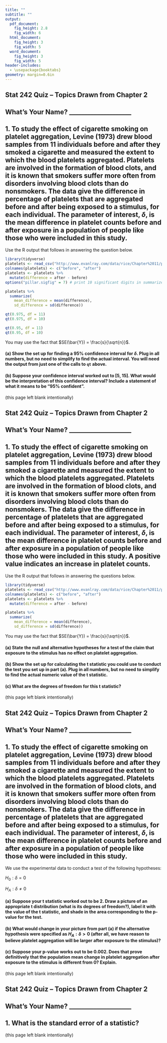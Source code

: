 ```yaml
---
title: ""
subtitle: ""
output:
  pdf_document:
    fig_height: 2.8
    fig_width: 6
  html_document:
    fig_height: 3
    fig_width: 5
  word_document:
    fig_height: 3
    fig_width: 5
header-includes:
  - \usepackage{booktabs}
geometry: margin=0.6in
---
```


## Stat 242 Quiz -- Topics Drawn from Chapter 2

## What's Your Name? ____________________

## 1. To study the effect of cigarette smoking on platelet aggregation, Levine (1973) drew blood samples from 11 individuals before and after they smoked a cigarette and measured the extent to which the blood platelets aggregated. Platelets are involved in the formation of blood clots, and it is known that smokers suffer more often from disorders involving blood clots than do nonsmokers. The data give the difference in percentage of platelets that are aggregated before and after being exposed to a stimulus, for each individual.  The parameter of interest, $\delta$, is the mean difference in platelet counts before and after exposure in a population of people like those who were included in this study.

Use the R output that follows in answering the question below.

```r
library(tidyverse)
platelets <- read_csv("http://www.evanlray.com/data/rice/Chapter%2011/platelet.txt")
colnames(platelets) <- c("before", "after")
platelets <- platelets %>%
  mutate(difference = after - before)
options("pillar.sigfig" = 7) # print 10 significant digits in summarize output
```

```r
platelets %>%
  summarize(
    mean_difference = mean(difference),
    sd_difference = sd(difference))
```

```r
qt(0.975, df = 11)
qt(0.975, df = 10)

qt(0.95, df = 11)
qt(0.95, df = 10)
```

You may use the fact that $SE(\bar{Y}) = \frac{s}{\sqrt{n}}$.

#### (a) Show the set up for finding a 95% confidence interval for $\delta$.  Plug in all numbers, but no need to simplify to find the actual interval.  You will need the output from just one of the calls to `qt` above.

\vspace{2cm}

#### (b) Suppose your confidence interval worked out to [5, 15].  What would be the interpretation of this confidence interval?  Include a statement of what it means to be "95% confident".



\newpage

(this page left blank intentionally)

\newpage

## Stat 242 Quiz -- Topics Drawn from Chapter 2

## What's Your Name? ____________________

## 1. To study the effect of cigarette smoking on platelet aggregation, Levine (1973) drew blood samples from 11 individuals before and after they smoked a cigarette and measured the extent to which the blood platelets aggregated. Platelets are involved in the formation of blood clots, and it is known that smokers suffer more often from disorders involving blood clots than do nonsmokers. The data give the difference in percentage of platelets that are aggregated before and after being exposed to a stimulus, for each individual.  The parameter of interest, $\delta$, is the mean difference in platelet counts before and after exposure in a population of people like those who were included in this study.  A positive value indicates an increase in platelet counts.

Use the R output that follows in answering the questions below.

```r
library(tidyverse)
platelets <- read_csv("http://www.evanlray.com/data/rice/Chapter%2011/platelet.txt")
colnames(platelets) <- c("before", "after")
platelets <- platelets %>%
  mutate(difference = after - before)
```

```r
platelets %>%
  summarize(
    mean_difference = mean(difference),
    sd_difference = sd(difference))
```

You may use the fact that $SE(\bar{Y}) = \frac{s}{\sqrt{n}}$.

#### (a) State the null and alternative hypotheses for a test of the claim that exposure to the stimulus has no effect on platelet aggregation.

\vspace{4cm}

#### (b) Show the set up for calculating the t statistic you could use to conduct the test you set up in part (a).  Plug in all numbers, but no need to simplify to find the actual numeric value of the t statistic.

\vspace{3cm}

#### (c) What are the degrees of freedom for this t statistic?

\newpage

(this page left blank intentionally)

\newpage

## Stat 242 Quiz -- Topics Drawn from Chapter 2

## What's Your Name? ____________________

## 1. To study the effect of cigarette smoking on platelet aggregation, Levine (1973) drew blood samples from 11 individuals before and after they smoked a cigarette and measured the extent to which the blood platelets aggregated. Platelets are involved in the formation of blood clots, and it is known that smokers suffer more often from disorders involving blood clots than do nonsmokers. The data give the difference in percentage of platelets that are aggregated before and after being exposed to a stimulus, for each individual.  The parameter of interest, $\delta$, is the mean difference in platelet counts before and after exposure in a population of people like those who were included in this study.

We use the experimental data to conduct a test of the following hypotheses:

$H_0: \delta = 0$

$H_A: \delta \neq 0$

#### (a) Suppose your t statistic worked out to be 2.  Draw a picture of an appropriate t distribution (what is its degrees of freedom?), label it with the value of the t statistic, and shade in the area corresponding to the p-value for the test.

\vspace{5cm}

#### (b) What would change in your picture from part (a) if the alternative hypothesis were specified as $H_A: \delta > 0$ (after all, we have reason to believe platelet aggregation will be larger after exposure to the stimulus)?

\vspace{5cm}

#### (c) Suppose your p-value works out to be 0.002.  Does that prove definitively that the population mean change in platelet aggregation after exposure to the stimulus is different from 0?  Explain.

\newpage

(this page left blank intentionally)

\newpage


## Stat 242 Quiz -- Topics Drawn from Chapter 2

## What's Your Name? ____________________

## 1. What is the standard error of a statistic?


\newpage

(this page left blank intentionally)
